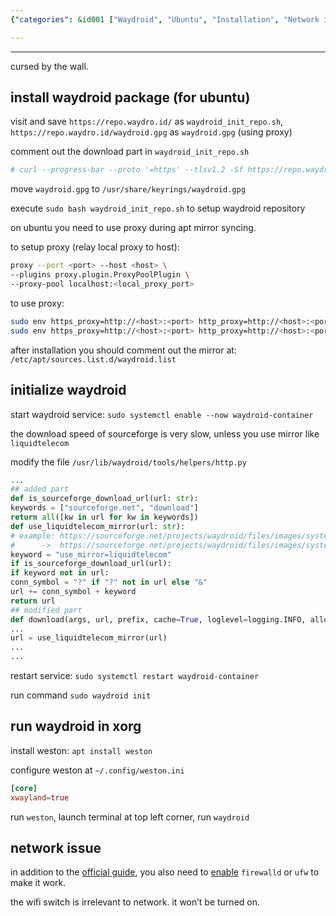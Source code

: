 ```yaml
---
{"categories": &id001 ["Waydroid", "Ubuntu", "Installation", "Network issues", "Firewalld", "Ufw", "Wifi switch"], "category": "Troubleshooting", "date": "2023-12-21 15:43:49", "description": "This article provides step-by-step instructions for installing Waydroid on Ubuntu and offers troubleshooting tips for network issues. It explains how to enable firewalld or ufw to resolve connectivity problems, while also clarifying the difference between the wifi switch and its effect on connectivity.", "tags": *id001, "title": "Waydroid installation steps"}

---
```


------

cursed by the wall.

## install waydroid package (for ubuntu)

visit and save `https://repo.waydro.id/` as `waydroid_init_repo.sh`, `https://repo.waydro.id/waydroid.gpg` as `waydroid.gpg` (using proxy)

comment out the download part in `waydroid_init_repo.sh`
```bash
# curl --progress-bar --proto '=https' --tlsv1.2 -Sf https://repo.waydro.id/waydroid.gpg --output /usr/share/keyrings/waydroid.gpg

```

move `waydroid.gpg` to `/usr/share/keyrings/waydroid.gpg`

execute `sudo bash waydroid_init_repo.sh` to setup waydroid repository

on ubuntu you need to use proxy during apt mirror syncing.

to setup proxy (relay local proxy to host):
```bash
proxy --port <port> --host <host> \
--plugins proxy.plugin.ProxyPoolPlugin \
--proxy-pool localhost:<local_proxy_port>

```

to use proxy:
```bash
sudo env https_proxy=http://<host>:<port> http_proxy=http://<host>:<port> all_proxy=http://<host>:<port> apt update
sudo env https_proxy=http://<host>:<port> http_proxy=http://<host>:<port> all_proxy=http://<host>:<port> apt install waydroid -y

```

after installation you should comment out the mirror at: `/etc/apt/sources.list.d/waydroid.list`

## initialize waydroid

start waydroid service: `sudo systemctl enable --now waydroid-container`

the download speed of sourceforge is very slow, unless you use mirror like `liquidtelecom`

modify the file `/usr/lib/waydroid/tools/helpers/http.py`
```python
...
## added part
def is_sourceforge_download_url(url: str):
keywords = ["sourceforge.net", "download"]
return all([kw in url for kw in keywords])
def use_liquidtelecom_mirror(url: str):
# example: https://sourceforge.net/projects/waydroid/files/images/system/lineage/waydroid_x86_64/lineage-18.1-20231216-VANILLA-waydroid_x86_64-system.zip/download
#      ->  https://sourceforge.net/projects/waydroid/files/images/system/lineage/waydroid_x86_64/lineage-18.1-20231216-VANILLA-waydroid_x86_64-system.zip/download?use_mirror=liquidtelecom
keyword = "use_mirror=liquidtelecom"
if is_sourceforge_download_url(url):
if keyword not in url:
conn_symbol = "?" if "?" not in url else "&"
url += conn_symbol + keyword
return url
## modified part
def download(args, url, prefix, cache=True, loglevel=logging.INFO, allow_404=False):
...
url = use_liquidtelecom_mirror(url)
...
...

```

restart service: `sudo systemctl restart waydroid-container`

run command `sudo waydroid init`

## run waydroid in xorg

install weston: `apt install weston`

configure weston at `~/.config/weston.ini`
```toml
[core]
xwayland=true

```

run `weston`, launch terminal at top left corner, run `waydroid`

## network issue

in addition to the [official guide](https://docs.waydro.id/debugging/networking-issues), you also need to [enable](https://github.com/waydroid/waydroid/issues/656#issuecomment-1422650240) `firewalld` or `ufw` to make it work.

the wifi switch is irrelevant to network. it won't be turned on.

